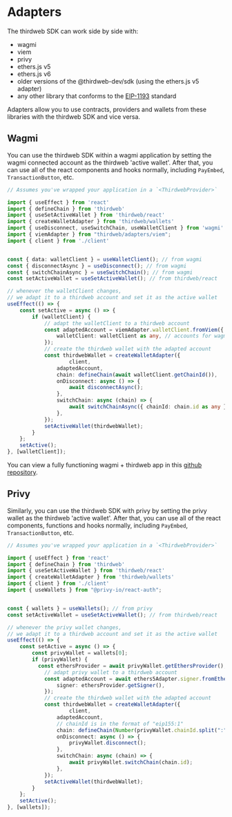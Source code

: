 # Adapters

The thirdweb SDK can work side by side with:

- wagmi
- viem
- privy
- ethers.js v5
- ethers.js v6
- older versions of the @thirdweb-dev/sdk (using the ethers.js v5 adapter)
- any other library that conforms to the [EIP-1193](https://eips.ethereum.org/EIPS/eip-1193) standard

Adapters allow you to use contracts, providers and wallets from these libraries with the thirdweb SDK and vice versa.

## Wagmi

You can use the thirdweb SDK within a wagmi application by setting the wagmi connected account as the thirdweb 'active wallet'. After that, you can use all of the react components and hooks normally, including `PayEmbed`, `TransactionButton`, etc.

```ts
// Assumes you've wrapped your application in a `<ThirdwebProvider>`

import { useEffect } from 'react'
import { defineChain } from 'thirdweb'
import { useSetActiveWallet } from 'thirdweb/react'
import { createWalletAdapter } from 'thirdweb/wallets'
import { useDisconnect, useSwitchChain, useWalletClient } from 'wagmi'
import { viemAdapter } from "thirdweb/adapters/viem";
import { client } from './client'


const { data: walletClient } = useWalletClient(); // from wagmi 
const { disconnectAsync } = useDisconnect(); // from wagmi
const { switchChainAsync } = useSwitchChain(); // from wagmi
const setActiveWallet = useSetActiveWallet(); // from thirdweb/react

// whenever the walletClient changes, 
// we adapt it to a thirdweb account and set it as the active wallet
useEffect(() => {
    const setActive = async () => {
        if (walletClient) {
            // adapt the walletClient to a thirdweb account
            const adaptedAccount = viemAdapter.walletClient.fromViem({
                walletClient: walletClient as any, // accounts for wagmi/viem version mismatches
            });
            // create the thirdweb wallet with the adapted account
            const thirdwebWallet = createWalletAdapter({
		            client,
                adaptedAccount,
                chain: defineChain(await walletClient.getChainId()),
                onDisconnect: async () => {
                    await disconnectAsync();
                },
                switchChain: async (chain) => {
                    await switchChainAsync({ chainId: chain.id as any });
                },
            });
            setActiveWallet(thirdwebWallet);
        }
    };
    setActive();
}, [walletClient]);
```

You can view a fully functioning wagmi + thirdweb app in this [github repository](https://github.com/thirdweb-example/wagmi-thirdweb).

## Privy

Similarly, you can use the thirdweb SDK with privy by setting the privy wallet as the thirdweb 'active wallet'. After that, you can use all of the react components, functions and hooks normally, including `PayEmbed`, `TransactionButton`, etc.

```ts
// Assumes you've wrapped your application in a `<ThirdwebProvider>`

import { useEffect } from 'react'
import { defineChain } from 'thirdweb'
import { useSetActiveWallet } from 'thirdweb/react'
import { createWalletAdapter } from 'thirdweb/wallets'
import { client } from './client'
import { useWallets } from "@privy-io/react-auth";


const { wallets } = useWallets(); // from privy
const setActiveWallet = useSetActiveWallet(); // from thirdweb/react

// whenever the privy wallet changes, 
// we adapt it to a thirdweb account and set it as the active wallet
useEffect(() => {
    const setActive = async () => {
        const privyWallet = wallets[0];
        if (privyWallet) {
          const ethersProvider = await privyWallet.getEthersProvider();
            // adapt privy wallet to a thirdweb account
            const adaptedAccount = await ethers5Adapter.signer.fromEthers({
                signer: ethersProvider.getSigner(),
            });
            // create the thirdweb wallet with the adapted account
            const thirdwebWallet = createWalletAdapter({
		            client,
                adaptedAccount,
                // chainId is in the format of "eip155:1"
                chain: defineChain(Number(privyWallet.chainId.split(":")[1])),
                onDisconnect: async () => {
                    privyWallet.disconnect();
                },
                switchChain: async (chain) => {
                    await privyWallet.switchChain(chain.id);
                },
            });
            setActiveWallet(thirdwebWallet);
        }
    };
    setActive();
}, [wallets]);
```